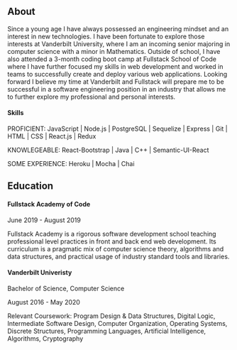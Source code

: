 ## About

Since a young age I have always possessed an engineering mindset and an interest
in new technologies. I have been fortunate to explore those interests
at Vanderbilt University, where I am an incoming senior majoring in
computer science with a minor in Mathematics. Outside of school, I have also
attended a 3-month coding boot camp at Fullstack School of Code where I have
further focused my skills in web development and worked in teams to successfully
create and deploy various web applications. Looking forward I believe my
time at Vanderbilt and Fullstack will prepare me to be successful in a
software engineering position in an industry that allows me to further
explore my professional and personal interests.

#### Skills

PROFICIENT: JavaScript | Node.js | PostgreSQL | Sequelize | Express | Git | HTML | CSS | React.js | Redux

KNOWLEGEABLE: React-Bootstrap | Java | C++ | Semantic-UI-React

SOME EXPERIENCE: Heroku | Mocha | Chai

## Education

#### Fullstack Academy of Code

June 2019 - August 2019

Fullstack Academy is a rigorous software development school teaching
professional level practices in front and back end web development.
Its curriculum is a pragmatic mix of computer science theory, algorithms
and data structures, and practical usage of industry standard
tools and libraries.

#### Vanderbilt Univeristy

Bachelor of Science, Computer Science

August 2016 - May 2020

Relevant Coursework:​ Program Design & Data Structures, Digital Logic,
Intermediate Software Design, Computer Organization, Operating Systems,
Discrete Structures, Programming Languages, Artificial Intelligence,
Algorithms, Cryptography
